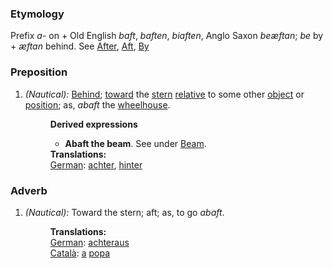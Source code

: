 ===Etymology===
Prefix ''a-'' on + Old English ''baft'', ''baften'', ''biaften'', Anglo Saxon ''beæftan''; ''be'' by + ''æftan'' behind. See [[After]], [[Aft]], [[By]]
===Preposition===
#''(Nautical):'' [[Behind]]; [[toward]] the [[stern]] [[relative]] to some other [[object]] or [[position]]; as, ''abaft'' the [[wheelhouse]].
#:'''Derived expressions'''
#:*'''Abaft the beam'''. See under [[Beam]].
#:'''Translations:'''
#:[[German]]: [[achter]], [[hinter]]

===Adverb=== 
#''(Nautical):'' Toward the stern; aft; as, to go ''abaft''.
#:'''Translations:'''
#:[[German]]: [[achteraus]]
#:[[Català]]: [[a]] [[popa]]